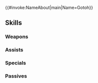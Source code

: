 {{#invoke:NameAbout|main|Name=Gotoh}}{{HeroPage Tabs}}
{{Hero Infobox
|Name=Gotoh
|Title=Apostle of Naga
|WeaponType=Red Tome
|MoveType=Infantry
|Origin=Fire Emblem: Mystery of the Emblem
|Gender=Male
|actorEN=Kurt Bicknell
|actorJP=佐久間元輝
|artist=山田章博
|additionDate=April 15, 2025
|releaseDate=April 15, 2025
|poolDate=May 6, 2025
|poolRarities=5
|cv1=1
|cv2=1000230
|TagID=若年ガトー
|InternalID=1232
|Properties=notRandomized
|description=A Divine Dragon in service of Naga's will. He commands magic beyond human comprehension. Appears in Fire Emblem: Mystery of the Emblem.
}}
{{Stats Page
|Lv1HP=18|Lv1ATK=11|Lv1SPD=3|Lv1DEF=12|Lv1RES=9
|GRHP=50|GRATK=85|GRSPD=30|GRDEF=55|GRRES=90
}}
==Skills==
===Weapons===
{{Weapons Table
|weapon1=Fire
|weapon1Default=1
|weapon1Unlock=1
|weapon2=Elfire
|weapon2Default=2
|weapon2Unlock=2
|weapon3=Bolganone
|weapon3Default=4
|weapon3Unlock=3
|weapon4=Fundament
|weapon4Default=5
|weapon4Unlock=5
}}
===Assists===
{{Assists Table}}
===Specials===
{{Specials Table
|special1=Chilling Wind
|special1Default=4
|special1Unlock=3
|special2=Glacies
|special2Unlock=4
}}
===Passives===
{{Passives Table
|passiveA1=Gift of Guidance
|passiveA1Unlock=5
|passiveB1=Sabotage Res 1
|passiveB2=Sabotage Res 2
|passiveB3=Sabotage Res 3
|passiveB4=Atk/Res Havoc
|passiveB1Unlock=2
|passiveB2Unlock=3
|passiveB3Unlock=4
|passiveB4Unlock=5
|passiveC1=Time's Pulse 1
|passiveC2=Time's Pulse 2
|passiveC3=Time's Pulse 3
|passiveC4=Pulse Up: Ploy
|passiveC1Unlock=2
|passiveC2Unlock=3
|passiveC3Unlock=4
|passiveC4Unlock=5
}}
{{Heroes Navbox}}